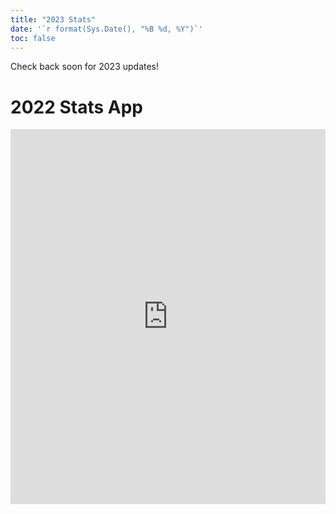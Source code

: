 ```yaml
---
title: "2023 Stats"
date: '`r format(Sys.Date(), "%B %d, %Y")`'
toc: false
---
```


Check back soon for 2023 updates!

# 2022 Stats App

<iframe height="600" width="100%" frameborder="no" src="https://swanson.shinyapps.io/Mudcats-Stats/"> </iframe>
